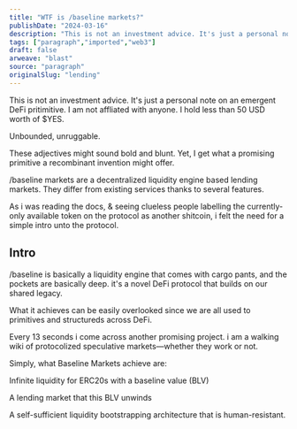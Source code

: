 ```yaml
---
title: "WTF is /baseline markets?"
publishDate: "2024-03-16"
description: "This is not an investment advice. It's just a personal note on an emergent DeFi pritimitive. I am not affliated with anyone. I hold less than 50 USD ......"
tags: ["paragraph","imported","web3"]
draft: false
arweave: "blast"
source: "paragraph"
originalSlug: "lending"
---
```


>
This is not an investment advice. It's just a personal note on an emergent DeFi pritimitive. I am not affliated with anyone. I hold less than 50 USD worth of $YES.

Unbounded, unruggable. 

These adjectives might sound bold and blunt. Yet, I get what a promising primitive a recombinant invention might offer.

/baseline markets are a decentralized liquidity engine based lending markets. They differ from existing services thanks to several features.

As i was reading the docs, & seeing clueless people labelling the currently-only available token on the protocol as another shitcoin, i felt the need for a simple intro unto the protocol.

## Intro

/baseline is basically a liquidity engine that comes with cargo pants, and the pockets are basically deep. it's a novel DeFi protocol that builds on our shared legacy.

What it achieves can be easily overlooked since we are all used to primitives and structureds across DeFi. 

Every 13 seconds i come across another promising project. i am a walking wiki of protocolized speculative markets—whether they work or not.

Simply, what Baseline Markets achieve are:

Infinite liquidity for ERC20s with a baseline value (BLV)

A lending market that this BLV unwinds

A self-sufficient liquidity bootstrapping architecture that is human-resistant.
<h2 id=
